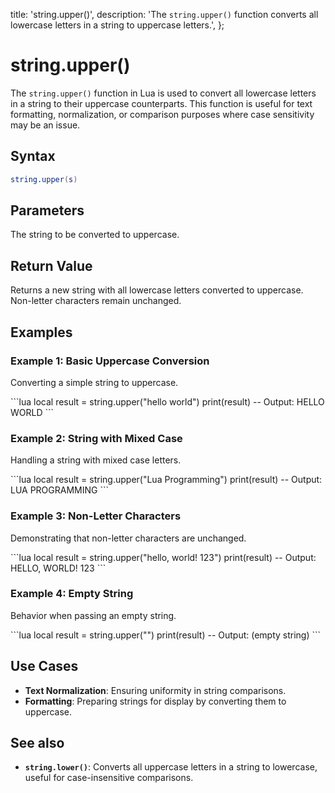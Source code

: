   title: 'string.upper()',
  description: 'The `string.upper()` function converts all lowercase letters in a string to uppercase letters.',
};

# string.upper()

The `string.upper()` function in Lua is used to convert all lowercase letters in a string to their uppercase counterparts. This function is useful for text formatting, normalization, or comparison purposes where case sensitivity may be an issue.

## Syntax

```lua
string.upper(s)
```

## Parameters

<Properties>
  <Property name="s" type="string">
    The string to be converted to uppercase.
  </Property>
</Properties>

## Return Value
Returns a new string with all lowercase letters converted to uppercase. Non-letter characters remain unchanged.

## Examples

### Example 1: Basic Uppercase Conversion
Converting a simple string to uppercase.

<CodeGroup title="Example 1">
```lua
local result = string.upper("hello world")
print(result)  -- Output: HELLO WORLD
```
</CodeGroup>

### Example 2: String with Mixed Case
Handling a string with mixed case letters.

<CodeGroup title="Example 2">
```lua
local result = string.upper("Lua Programming")
print(result)  -- Output: LUA PROGRAMMING
```
</CodeGroup>

### Example 3: Non-Letter Characters
Demonstrating that non-letter characters are unchanged.

<CodeGroup title="Example 3">
```lua
local result = string.upper("hello, world! 123")
print(result)  -- Output: HELLO, WORLD! 123
```
</CodeGroup>

### Example 4: Empty String
Behavior when passing an empty string.

<CodeGroup title="Example 4">
```lua
local result = string.upper("")
print(result)  -- Output: (empty string)
```
</CodeGroup>

## Use Cases
- **Text Normalization**: Ensuring uniformity in string comparisons.
- **Formatting**: Preparing strings for display by converting them to uppercase.

## See also
- **`string.lower()`**: Converts all uppercase letters in a string to lowercase, useful for case-insensitive comparisons.

